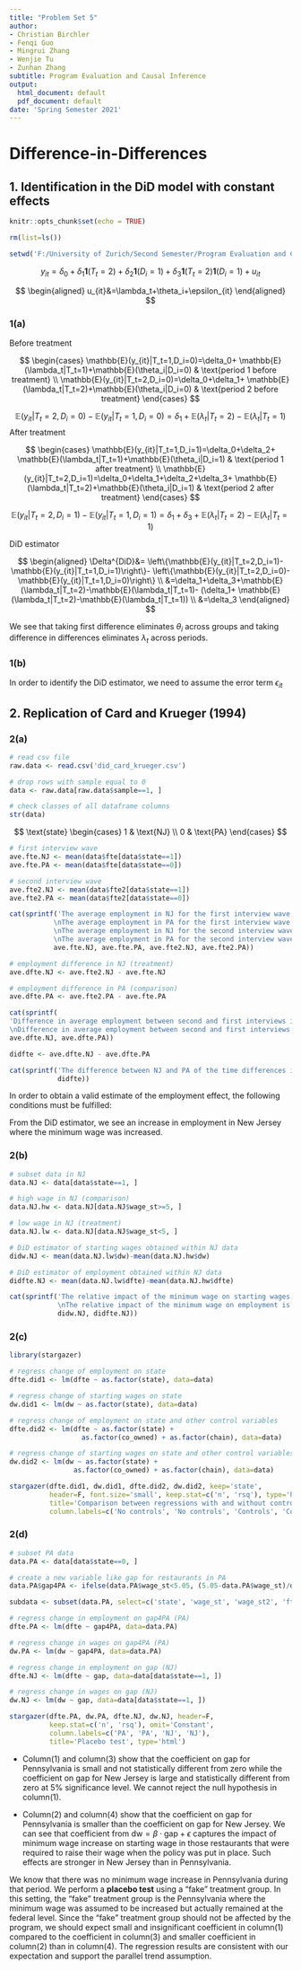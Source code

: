 ```yaml
---
title: "Problem Set 5"
author:
- Christian Birchler
- Fenqi Guo
- Mingrui Zhang
- Wenjie Tu
- Zunhan Zhang
subtitle: Program Evaluation and Causal Inference
output:
  html_document: default
  pdf_document: default
date: 'Spring Semester 2021'
---
```


\begin{center}
Names are listed in alphabetical order
\end{center}

# Difference-in-Differences

## 1. Identification in the DiD model with constant effects

```r
knitr::opts_chunk$set(echo = TRUE)

rm(list=ls())

setwd('F:/University of Zurich/Second Semester/Program Evaluation and Causal Inference/PS5')
```

$$
y_{it}=\delta_0+\delta_1\pmb{1}(T_t=2)+\delta_2\pmb{1}(D_i=1)+
\delta_3\pmb{1}(T_t=2)\pmb{1}(D_i=1)+u_{it}
$$

$$
\begin{aligned}
u_{it}&=\lambda_t+\theta_i+\epsilon_{it}
\end{aligned}
$$

### 1(a)

Before treatment

$$
\begin{cases}
\mathbb{E}(y_{it}|T_t=1,D_i=0)=\delta_0+
\mathbb{E}(\lambda_t|T_t=1)+\mathbb{E}(\theta_i|D_i=0) & 
\text{period 1 before treatment}
\\
\mathbb{E}(y_{it}|T_t=2,D_i=0)=\delta_0+\delta_1+
\mathbb{E}(\lambda_t|T_t=2)+\mathbb{E}(\theta_i|D_i=0) & 
\text{period 2 before treatment}
\end{cases}
$$

$$
\mathbb{E}(y_{it}|T_t=2,D_i=0)-\mathbb{E}(y_{it}|T_t=1,D_i=0)=\delta_1+
\mathbb{E}(\lambda_t|T_t=2)-\mathbb{E}(\lambda_t|T_t=1)
$$
After treatment

$$
\begin{cases}
\mathbb{E}(y_{it}|T_t=1,D_i=1)=\delta_0+\delta_2+
\mathbb{E}(\lambda_t|T_t=1)+\mathbb{E}(\theta_i|D_i=1) &
\text{period 1 after treatment}
\\
\mathbb{E}(y_{it}|T_t=2,D_i=1)=\delta_0+\delta_1+\delta_2+\delta_3+
\mathbb{E}(\lambda_t|T_t=2)+\mathbb{E}(\theta_i|D_i=1) &
\text{period 2 after treatment}
\end{cases}
$$

$$
\mathbb{E}(y_{it}|T_t=2,D_i=1)-\mathbb{E}(y_{it}|T_t=1,D_i=1)=\delta_1+\delta_3+
\mathbb{E}(\lambda_t|T_t=2)-\mathbb{E}(\lambda_t|T_t=1)
$$

DiD estimator

$$
\begin{aligned}
\Delta^{DiD}&=
\left\{\mathbb{E}(y_{it}|T_t=2,D_i=1)-\mathbb{E}(y_{it}|T_t=1,D_i=1)\right\}-
\left\{\mathbb{E}(y_{it}|T_t=2,D_i=0)-\mathbb{E}(y_{it}|T_t=1,D_i=0)\right\} \\
&=\delta_1+\delta_3+\mathbb{E}(\lambda_t|T_t=2)-\mathbb{E}(\lambda_t|T_t=1)-
(\delta_1+
\mathbb{E}(\lambda_t|T_t=2)-\mathbb{E}(\lambda_t|T_t=1)) \\
&=\delta_3
\end{aligned}
$$

We see that taking first difference eliminates $\theta_i$ across groups and taking difference in differences eliminates $\lambda_t$ across periods.

### 1(b)

In order to identify the DiD estimator, we need to assume the error term $\epsilon_{it}$ 

\begin{itemize}
\item $\mathbb{E}(\epsilon_{it})=0$. The error term has a zero mean.
\item $Cov(\epsilon_{it},T_t)=0$. The error term is uncorrelated with the period-specific term.
\item $Cov(\epsilon_{it},D_i)=0$. The error term is uncorrelated with the group-specific term.
\item $Cov(\epsilon_{it},T_t,D_i)=0$. This ensures that period-specific term and group-specific term are uncorrelated with each other.
\end{itemize}

## 2. Replication of Card and Krueger (1994)

### 2(a)

```r
# read csv file
raw.data <- read.csv('did_card_krueger.csv')

# drop rows with sample equal to 0
data <- raw.data[raw.data$sample==1, ]
```

```r
# check classes of all dataframe columns
str(data)
```


$$
\text{state}
\begin{cases}
1 & \text{NJ} \\
0 & \text{PA}
\end{cases}
$$

```r
# first interview wave
ave.fte.NJ <- mean(data$fte[data$state==1])
ave.fte.PA <- mean(data$fte[data$state==0])

# second interview wave
ave.fte2.NJ <- mean(data$fte2[data$state==1])
ave.fte2.PA <- mean(data$fte2[data$state==0])

cat(sprintf('The average employment in NJ for the first interview wave is %.2f
           \nThe average employment in PA for the first interview wave is %.2f
           \nThe average employment in NJ for the second interview wave is %.2f
           \nThe average employment in PA for the second interview wave is %.2f', 
           ave.fte.NJ, ave.fte.PA, ave.fte2.NJ, ave.fte2.PA))
```

```r
# employment difference in NJ (treatment)
ave.dfte.NJ <- ave.fte2.NJ - ave.fte.NJ

# employment difference in PA (comparison)
ave.dfte.PA <- ave.fte2.PA - ave.fte.PA

cat(sprintf(
'Difference in average employment between second and first interviews in NJ is %.2f
\nDifference in average employment between second and first interviews in PA is %.2f', 
ave.dfte.NJ, ave.dfte.PA))
```

```r
didfte <- ave.dfte.NJ - ave.dfte.PA

cat(sprintf('The difference between NJ and PA of the time differences is %.2f', 
            didfte))
```

In order to obtain a valid estimate of the employment effect, the following conditions must be fulfilled:
\begin{itemize}
\item Treatment (minimum wage increase) unrelated to outcome (employment) at baseline. In other words, the allocation of treatment was not determined by outcome.
\item Parallel Trend Assumption. In the absence of treatment, the difference between the treatment group (NJ) and the comparison group (PA) is constant over time.
\item Stable Unit Treatment Value Assumption. The potential outcomes for any unit do not vary with the treatments assigned to other units. For each unit, there is no different forms or versions of each treatment level, which lead to different potential outcomes.
\end{itemize}

From the DiD estimator, we see an increase in employment in New Jersey where the minimum wage was increased.

### 2(b)

```r
# subset data in NJ
data.NJ <- data[data$state==1, ]

# high wage in NJ (comparison)
data.NJ.hw <- data.NJ[data.NJ$wage_st>=5, ]

# low wage in NJ (treatment)
data.NJ.lw <- data.NJ[data.NJ$wage_st<5, ]

# DiD estimator of starting wages obtained within NJ data
didw.NJ <- mean(data.NJ.lw$dw)-mean(data.NJ.hw$dw)

# DiD estimator of employment obtained within NJ data
didfte.NJ <- mean(data.NJ.lw$dfte)-mean(data.NJ.hw$dfte)

cat(sprintf('The relative impact of the minimum wage on starting wages is %.2f
            \nThe relative impact of the minimum wage on employment is %.2f', 
            didw.NJ, didfte.NJ))
```

### 2(c)

```r
library(stargazer)
```

```r
# regress change of employment on state 
dfte.did1 <- lm(dfte ~ as.factor(state), data=data)

# regress change of starting wages on state
dw.did1 <- lm(dw ~ as.factor(state), data=data)

# regress change of employment on state and other control variables
dfte.did2 <- lm(dfte ~ as.factor(state) + 
                  as.factor(co_owned) + as.factor(chain), data=data)

# regress change of starting wages on state and other control variables
dw.did2 <- lm(dw ~ as.factor(state) + 
                as.factor(co_owned) + as.factor(chain), data=data)

stargazer(dfte.did1, dw.did1, dfte.did2, dw.did2, keep='state', 
          header=F, font.size='small', keep.stat=c('n', 'rsq'), type='html', 
          title='Comparison between regressions with and without control variables', 
          column.labels=c('No controls', 'No controls', 'Controls', 'Controls'))
```
\begin{itemize}
\item As we can see from column(1) to column(3), the DiD estimate of the employment slightly decreases while the standard errors slightly increase. Both estimates are consistent with the estimate (2.30) obtained in 2(a).
\item As we can see from column(2) to column(4), the DiD estimate of the wage remains the same while the standard errors slightly decrease. Both estimates are smaller than the estimate (0.62) obtained in 2(b).
\end{itemize}


### 2(d)

```r
# subset PA data
data.PA <- data[data$state==0, ]

# create a new variable like gap for restaurants in PA
data.PA$gap4PA <- ifelse(data.PA$wage_st<5.05, (5.05-data.PA$wage_st)/data.PA$wage_st, 0)
```

```r
subdata <- subset(data.PA, select=c('state', 'wage_st', 'wage_st2', 'fte', 'fte2', 'dfte', 'dw', 'gap', 'gap4PA'))
```


```r
# regress change in employment on gap4PA (PA)
dfte.PA <- lm(dfte ~ gap4PA, data=data.PA)

# regress change in wages on gap4PA (PA)
dw.PA <- lm(dw ~ gap4PA, data=data.PA)

# regress change in employment on gap (NJ)
dfte.NJ <- lm(dfte ~ gap, data=data[data$state==1, ])

# regress change in wages on gap (NJ)
dw.NJ <- lm(dw ~ gap, data=data[data$state==1, ])

stargazer(dfte.PA, dw.PA, dfte.NJ, dw.NJ, header=F, 
          keep.stat=c('n', 'rsq'), omit='Constant', 
          column.labels=c('PA', 'PA', 'NJ', 'NJ'), 
          title='Placebo test', type='html')
```

* Column(1) and column(3) show that the coefficient on gap for Pennsylvania is small and not statistically different from zero while the coefficient on gap for New Jersey is large and statistically different from zero at 5% significance level. We cannot reject the null hypothesis in column(1). 

* Column(2) and column(4) show that the coefficient on gap for Pennsylvania is smaller than the coefficient on gap for New Jersey. We can see that coefficient from $\text{dw}=\beta\cdot\text{gap}+\epsilon$ captures the impact of minimum wage increase on starting wage in those restaurants that were required to raise their wage when the policy was put in place. Such effects are stronger in New Jersey than in Pennsylvania.


We know that there was no minimum wage increase in Pennsylvania during that period. We perform a **placebo test** using a "fake" treatment group. In this setting, the "fake" treatment group is the Pennsylvania where the minimum wage was assumed to be increased but actually remained at the federal level. Since the "fake" treatment group should not be affected by the program, we should expect small and insignificant coefficient in column(1) compared to the coefficient in column(3) and smaller coefficient in column(2) than in column(4). The regression results are consistent with our expectation and support the parallel trend assumption.



